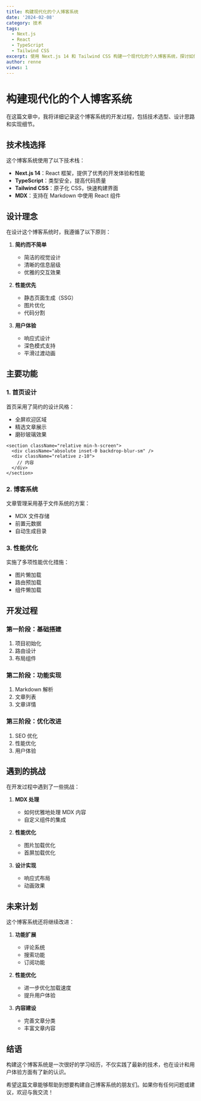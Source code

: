 ```yaml
---
title: 构建现代化的个人博客系统
date: '2024-02-08'
category: 技术
tags:
  - Next.js
  - React
  - TypeScript
  - Tailwind CSS
excerpt: 使用 Next.js 14 和 Tailwind CSS 构建一个现代化的个人博客系统，探讨如何使用现代技术栈打造一个个人品牌展示平台。
author: renne
views: 1
---
```


# 构建现代化的个人博客系统

在这篇文章中，我将详细记录这个博客系统的开发过程，包括技术选型、设计思路和实现细节。

## 技术栈选择

这个博客系统使用了以下技术栈：

- **Next.js 14**：React 框架，提供了优秀的开发体验和性能
- **TypeScript**：类型安全，提高代码质量
- **Tailwind CSS**：原子化 CSS，快速构建界面
- **MDX**：支持在 Markdown 中使用 React 组件

## 设计理念

在设计这个博客系统时，我遵循了以下原则：

1. **简约而不简单**
   - 简洁的视觉设计
   - 清晰的信息层级
   - 优雅的交互效果

2. **性能优先**
   - 静态页面生成（SSG）
   - 图片优化
   - 代码分割

3. **用户体验**
   - 响应式设计
   - 深色模式支持
   - 平滑过渡动画

## 主要功能

### 1. 首页设计

首页采用了简约的设计风格：
- 全屏欢迎区域
- 精选文章展示
- 磨砂玻璃效果

```tsx
<section className="relative min-h-screen">
  <div className="absolute inset-0 backdrop-blur-sm" />
  <div className="relative z-10">
    // 内容
  </div>
</section>
```



### 2. 博客系统

文章管理采用基于文件系统的方案：
- MDX 文件存储
- 前置元数据
- 自动生成目录

### 3. 性能优化

实施了多项性能优化措施：
- 图片懒加载
- 路由预加载
- 组件懒加载

## 开发过程

### 第一阶段：基础搭建
1. 项目初始化
2. 路由设计
3. 布局组件

### 第二阶段：功能实现
1. Markdown 解析
2. 文章列表
3. 文章详情

### 第三阶段：优化改进
1. SEO 优化
2. 性能优化
3. 用户体验

## 遇到的挑战

在开发过程中遇到了一些挑战：

1. **MDX 处理**
   - 如何优雅地处理 MDX 内容
   - 自定义组件的集成

2. **性能优化**
   - 图片加载优化
   - 首屏加载优化

3. **设计实现**
   - 响应式布局
   - 动画效果

## 未来计划

这个博客系统还将继续改进：

1. **功能扩展**
   - 评论系统
   - 搜索功能
   - 订阅功能

2. **性能优化**
   - 进一步优化加载速度
   - 提升用户体验

3. **内容建设**
   - 完善文章分类
   - 丰富文章内容

## 结语

构建这个博客系统是一次很好的学习经历，不仅实践了最新的技术，也在设计和用户体验方面有了新的认识。

希望这篇文章能够帮助到想要构建自己博客系统的朋友们。如果你有任何问题或建议，欢迎与我交流！ 
